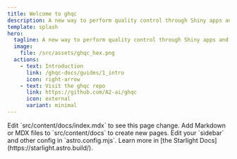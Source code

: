 ```yaml
---
title: Welcome to ghqc
description: A new way to perform quality control through Shiny apps and GitHub
template: splash
hero:
  tagline: A new way to perform quality control through Shiny apps and GitHub
  image:
    file: /src/assets/ghqc_hex.png
  actions:
    - text: Introduction
      link: /ghqc-docs/guides/1_intro
      icon: right-arrow
    - text: Visit the ghqc repo
      link: https://github.com/A2-ai/ghqc
      icon: external
      variant: minimal
---
```





<CardGrid>
	<Card title="Update content" icon="pencil">
		Edit `src/content/docs/index.mdx` to see this page change.
	</Card>
	<Card title="Add new content" icon="add-document">
		Add Markdown or MDX files to `src/content/docs` to create new pages.
	</Card>
	<Card title="Configure your site" icon="setting">
		Edit your `sidebar` and other config in `astro.config.mjs`.
	</Card>
	<Card title="Read the docs" icon="open-book">
		Learn more in [the Starlight Docs](https://starlight.astro.build/).
	</Card>
</CardGrid>
